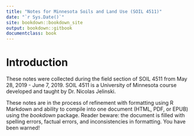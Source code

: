```yaml
---
title: "Notes for Minnesota Soils and Land Use (SOIL 4511)"
date: "`r Sys.Date()`"
site: bookdown::bookdown_site
output: bookdown::gitbook
documentclass: book
---
```


# Introduction

These notes were collected during the field section of SOIL 4511 from May 28, 2019 - June 7, 2019.   SOIL 4511 is a University of Minnesota course developed and taught by Dr. Nicolas Jelinski.  

These notes are in the process of refinement with formatting using R Markdown and ability to compile into one document (HTML, PDF, or EPUB) using the *bookdown* package.  Reader beware: the document is filled with spelling errors,  factual errors, and inconsistencies in formatting. You have been warned! 

